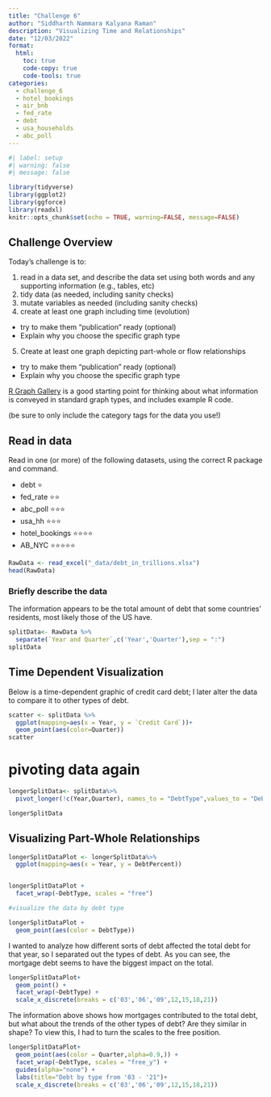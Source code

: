 ```yaml
---
title: "Challenge 6"
author: "Siddharth Nammara Kalyana Raman"
description: "Visualizing Time and Relationships"
date: "12/03/2022"
format:
  html:
    toc: true
    code-copy: true
    code-tools: true
categories:
  - challenge_6
  - hotel_bookings
  - air_bnb
  - fed_rate
  - debt
  - usa_households
  - abc_poll
---
```


```r
#| label: setup
#| warning: false
#| message: false

library(tidyverse)
library(ggplot2)
library(ggforce)
library(readxl)
knitr::opts_chunk$set(echo = TRUE, warning=FALSE, message=FALSE)
```

## Challenge Overview

Today's challenge is to:

1)  read in a data set, and describe the data set using both words and any supporting information (e.g., tables, etc)
2)  tidy data (as needed, including sanity checks)
3)  mutate variables as needed (including sanity checks)
4)  create at least one graph including time (evolution)
   - try to make them "publication" ready (optional)
   - Explain why you choose the specific graph type
5)  Create at least one graph depicting part-whole or flow relationships
   - try to make them "publication" ready (optional)
   - Explain why you choose the specific graph type

[R Graph Gallery](https://r-graph-gallery.com/) is a good starting point for thinking about what information is conveyed in standard graph types, and includes example R code.

(be sure to only include the category tags for the data you use!)

## Read in data

Read in one (or more) of the following datasets, using the correct R package and command.

  - debt  ⭐
  - fed_rate ⭐⭐
  - abc_poll ⭐⭐⭐
  - usa_hh ⭐⭐⭐
  - hotel_bookings ⭐⭐⭐⭐
  - AB_NYC ⭐⭐⭐⭐⭐

  

```r
RawData <- read_excel("_data/debt_in_trillions.xlsx")
head(RawData)
```

### Briefly describe the data

The information appears to be the total amount of debt that some countries' residents, most likely those of the US have.

```r
splitData<- RawData %>%
  separate(`Year and Quarter`,c('Year','Quarter'),sep = ":")
splitData
```

## Time Dependent Visualization

Below is a time-dependent graphic of credit card debt; I later alter the data to compare it to other types of debt.

```r
scatter <- splitData %>%
  ggplot(mapping=aes(x = Year, y = `Credit Card`))+ 
  geom_point(aes(color=Quarter))
scatter
```
# pivoting data again
```r
longerSplitData<- splitData%>%
  pivot_longer(!c(Year,Quarter), names_to = "DebtType",values_to = "DebtPercent" )

longerSplitData
```
## Visualizing Part-Whole Relationships

```r
longerSplitDataPlot <- longerSplitData%>%
  ggplot(mapping=aes(x = Year, y = DebtPercent))


longerSplitDataPlot +
  facet_wrap(~DebtType, scales = "free")
```

```r
#visualize the data by debt type

longerSplitDataPlot + 
  geom_point(aes(color = DebtType))
```

I wanted to analyze how different sorts of debt affected the total debt for that year, so I separated out the types of debt. As you can see, the mortgage debt seems to have the biggest impact on the total.

```r
longerSplitDataPlot+
  geom_point() +
  facet_wrap(~DebtType) +
  scale_x_discrete(breaks = c('03','06','09',12,15,18,21))
```

The information above shows how mortgages contributed to the total debt, but what about the trends of the other types of debt? Are they similar in shape? To view this, I had to turn the scales to the free position.

```r
longerSplitDataPlot+
  geom_point(aes(color = Quarter,alpha=0.9,)) +
  facet_wrap(~DebtType, scales = "free_y") + 
  guides(alpha="none") +
  labs(title="Debt by type from '03 - '21")+
  scale_x_discrete(breaks = c('03','06','09',12,15,18,21))
```

